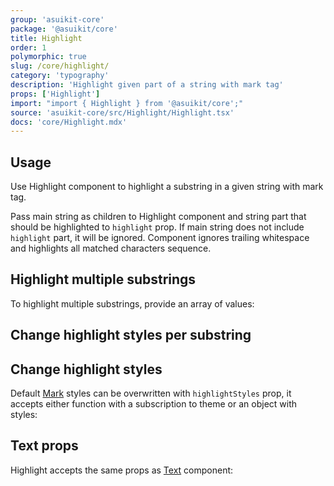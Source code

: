 ```yaml
---
group: 'asuikit-core'
package: '@asuikit/core'
title: Highlight
order: 1
polymorphic: true
slug: /core/highlight/
category: 'typography'
description: 'Highlight given part of a string with mark tag'
props: ['Highlight']
import: "import { Highlight } from '@asuikit/core';"
source: 'asuikit-core/src/Highlight/Highlight.tsx'
docs: 'core/Highlight.mdx'
---
```



## Usage

Use Highlight component to highlight a substring in a given string with mark tag.

Pass main string as children to Highlight component and string part that should be highlighted to `highlight` prop.
If main string does not include `highlight` part, it will be ignored.
Component ignores trailing whitespace and highlights all matched characters sequence.

<Demo data={HighlightDemos.configurator} />

## Highlight multiple substrings

To highlight multiple substrings, provide an array of values:

<Demo data={HighlightDemos.multiple} />

## Change highlight styles per substring

<Demo data={HighlightDemos.data} />

## Change highlight styles

Default [Mark](/core/mark/) styles can be overwritten with `highlightStyles` prop, it accepts either function with a subscription to theme
or an object with styles:

<Demo data={HighlightDemos.styles} />

## Text props

Highlight accepts the same props as [Text](/core/text/) component:

<Demo data={HighlightDemos.props} />

